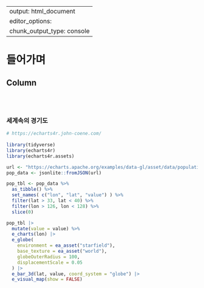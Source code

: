 

---
output: html_document
editor_options: 
  chunk_output_type: console
---

들어가며
================================================================================


Column {.tabset .tabset-fade}
-------------------------------------------------------------------------------

<br>
<br>

### 세계속의 경기도


```r
# https://echarts4r.john-coene.com/
  
library(tidyverse)
library(echarts4r)
library(echarts4r.assets)

url <- "https://echarts.apache.org/examples/data-gl/asset/data/population.json"
pop_data <- jsonlite::fromJSON(url)

pop_tbl <- pop_data %>% 
  as_tibble() %>% 
  set_names( c("lon", "lat", "value") ) %>% 
  filter(lat > 33, lat < 40) %>% 
  filter(lon > 126, lon < 128) %>% 
  slice(0)

pop_tbl |> 
  mutate(value = value) %>% 
  e_charts(lon) |> 
  e_globe(
    environment = ea_asset("starfield"),
    base_texture = ea_asset("world"), 
    globeOuterRadius = 100,
    displacementScale = 0.05
  ) |> 
  e_bar_3d(lat, value, coord_system = "globe") |> 
  e_visual_map(show = FALSE)

```


